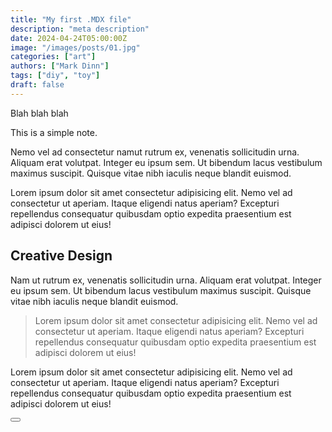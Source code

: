 ```yaml
---
title: "My first .MDX file"
description: "meta description"
date: 2024-04-24T05:00:00Z
image: "/images/posts/01.jpg"
categories: ["art"]
authors: ["Mark Dinn"]
tags: ["diy", "toy"]
draft: false
---
```



Blah blah blah 

<Notice type="note">This is a simple note.</Notice>

Nemo vel ad consectetur namut rutrum ex, venenatis sollicitudin urna. Aliquam erat volutpat. Integer eu ipsum sem. Ut bibendum lacus vestibulum maximus suscipit. Quisque vitae nibh iaculis neque blandit euismod.

Lorem ipsum dolor sit amet consectetur adipisicing elit. Nemo vel ad consectetur ut aperiam. Itaque eligendi natus aperiam? Excepturi repellendus consequatur quibusdam optio expedita praesentium est adipisci dolorem ut eius!

## Creative Design

Nam ut rutrum ex, venenatis sollicitudin urna. Aliquam erat volutpat. Integer eu ipsum sem. Ut bibendum lacus vestibulum maximus suscipit. Quisque vitae nibh iaculis neque blandit euismod.

> Lorem ipsum dolor sit amet consectetur adipisicing elit. Nemo vel ad consectetur ut aperiam. Itaque eligendi natus aperiam? Excepturi repellendus consequatur quibusdam optio expedita praesentium est adipisci dolorem ut eius!

Lorem ipsum dolor sit amet consectetur adipisicing elit. Nemo vel ad consectetur ut aperiam. Itaque eligendi natus aperiam? Excepturi repellendus consequatur quibusdam optio expedita praesentium est adipisci dolorem ut eius!

<Button label="Button" link="#" style="outline" />